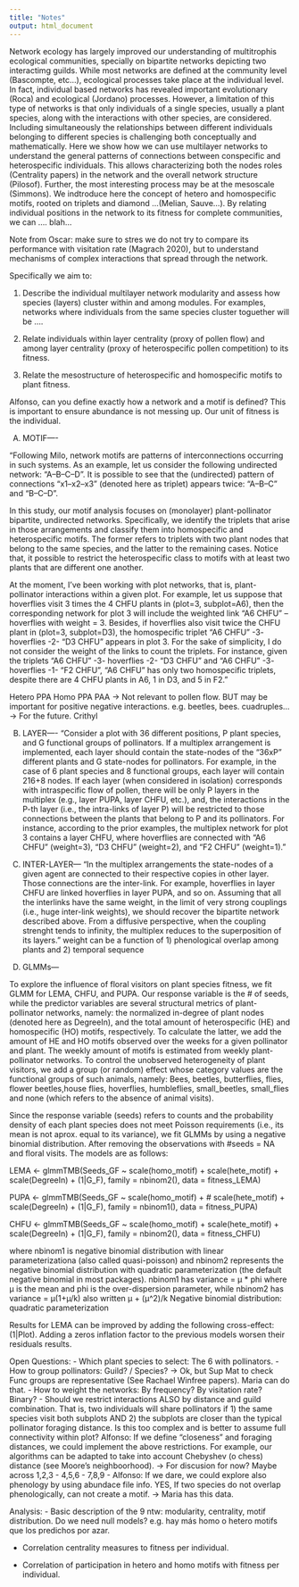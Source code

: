 ```yaml
---
title: "Notes"
output: html_document
---
```


Network ecology has largely improved our understanding of multitrophis ecological communities, specially on bipartite networks depicting two interactimg guilds. While most networks are defined at the community level (Bascompte, etc...), ecological processes take place at the individual level. In fact, individual based networks has revealed important evolutionary (Roca) and ecological (Jordano) processes. However, a limitation of this type of networks is that only individuals of a single species, usually a plant species, along with the interactions with other species, are considered. Including simultaneously the relationships between different individuals belonging to different species is challenging both conceptually and mathematically. Here we show how we can use multilayer networks to understand the general patterns of connections between conspecific and heterospecific individuals. This allows characterizing both the nodes roles (Centrality papers) in the network and the overall network structure (Pilosof). Further, the most interesting process may be at the mesoscale (Simmons). We indtroduce here the concept of hetero and homospecific motifs, rooted on triplets and diamond ...(Melian, Sauve...). By relating individual positions in the network to its fitness for complete communities, we can .... blah...

Note from Oscar: make sure to stres we do not try to compare its performance with visitation rate (Magrach 2020), but to understand mechanisms of complex interactions that spread through the network.

Specifically we aim to:

1) Describe the individual multilayer network modularity and assess how species (layers) cluster within and among modules. For examples, networks where individuals from  the same species cluster toguether will be .... 

2) Relate individuals within layer centrality (proxy of pollen flow) and among layer centrality (proxy of heterospecific pollen competition) to its fitness.

3) Relate the mesostructure of heterospecific and homospecific motifs to plant fitness. 

Alfonso, can you define exactly how a network and a motif is defined? This is important to ensure abundance is not messing up. Our unit of fitness is the individual.

A) MOTIF----

"Following Milo, network motifs are patterns of interconnections occurring in such systems. As an example, let us consider the following undirected network: “A--B--C--D”. It is possible to see that the (undirected) pattern of connections “x1--x2--x3” (denoted here as triplet) appears twice: “A--B--C” and “B--C--D".

In this study, our motif analysis focuses on (monolayer) plant-pollinator bipartite, undirected networks. Specifically, we identify the triplets that arise in those arrangements and classify them into homospecific and heterospecific motifs. The former refers to triplets with two plant nodes that belong to the same species, and the latter to the remaining cases. Notice that, it possible to restrict the heterospecific class to motifs with at least two plants that are different one another.

At the moment, I’ve been working with plot networks, that is, plant-pollinator interactions within a given plot. For example, let us suppose that hoverflies visit 3 times the 4 CHFU plants in (plot=3, subplot=A6), then the corresponding network for plot 3 will include the weighted link “A6 CHFU” -- hoverflies with weight = 3. Besides, if hoverflies also visit twice the CHFU plant in (plot=3, subplot=D3), the homospecific triplet “A6 CHFU” -3- hoverflies -2- “D3 CHFU” appears in plot 3. For the sake of simplicity, I do not consider the weight of the links to count the triplets. For instance, given the triplets “A6 CHFU” -3- hoverflies -2- “D3 CHFU” and “A6 CHFU” -3- hoverflies -1- “F2 CHFU”, “A6 CHFU” has only two homospecific triplets, despite there are 4 CHFU plants in A6, 1 in D3, and 5 in F2.”

Hetero PPA
Homo PPA
PAA -> Not relevant to pollen flow. BUT may be important for positive negative interactions. e.g. beetles, bees.
cuadruples... -> For the future.
Crithyl

B) LAYER----
"Consider a plot with 36 different positions, P plant species, and G functional groups of pollinators. If a multiplex arrangement is implemented, each layer should contain the state-nodes of the “36xP” different plants and G state-nodes for pollinators. For example, in the case of 6 plant species and 8 functional groups, each layer will contain 216+8 nodes. If each layer (when considered in isolation) corresponds with intraspecific flow of pollen, there will be only P layers in the multiplex (e.g., layer PUPA, layer CHFU, etc.), and, the interactions in the P-th layer (i.e., the intra-links of layer P) will be restricted to those connections between the plants that belong to P and its pollinators. For instance, according to the prior examples, the multiplex network for plot 3 contains a layer CHFU, where hoverflies are connected with “A6 CHFU” (weight=3), “D3 CHFU” (weight=2), and “F2 CHFU” (weight=1)."

C) INTER-LAYER---
"In the multiplex arrangements the state-nodes of a given agent are connected to their respective copies in other layer. Those connections are the inter-link. For example, hoverflies in layer CHFU are linked hoverflies in layer PUPA, and so on. Assuming that all the interlinks have the same weight, in the limit of very strong couplings (i.e., huge inter-link weights), we should recover the bipartite network described above. From a diffusive perspective, when the coupling strenght tends to infinity, the multiplex reduces to the superposition of its layers."
weight can be a function of 1) phenological overlap among plants and 2) temporal sequence

D) GLMMs---

To explore the influence of floral visitors on plant species fitness, we fit GLMM for LEMA, CHFU, and PUPA. Our response variable is the # of seeds, while the predictor variables are several structural metrics of plant-pollinator networks, namely: the normalized in-degree of plant nodes (denoted here as DegreeIn), and the total amount of heterospecific (HE) and homospecific (HO) motifs, respectively. To calculate the latter, we add the amount of HE and HO motifs observed over the weeks for a given pollinator and plant. The weekly amount of motifs is estimated from weekly plant-pollinator networks. To control the unobserved heterogeneity of plant visitors, we add a group (or random) effect whose category values are the functional groups of such animals, namely: Bees, beetles, butterflies, flies, flower beetles,house flies, hoverflies, humbleflies, small_beetles, small_flies and none (which refers to the absence of animal visits).

Since the response variable (seeds) refers to counts and the probability density of each plant species does not meet Poisson requirements (i.e., its mean is not aprox. equal to its variance), we fit GLMMs by using a negative binomial distribution. After removing the observations with #seeds = NA and floral visits. The models are as follows:

LEMA <- glmmTMB(Seeds_GF ~ scale(homo_motif) +
                        scale(hete_motif) + 
                        scale(DegreeIn) + 
                        (1|G_F),
                      family = nbinom2(), 
                      data = fitness_LEMA)

PUPA <- glmmTMB(Seeds_GF ~ scale(homo_motif) + 
                        # scale(hete_motif) + 
                        scale(DegreeIn) + 
                        (1|G_F),
                      family = nbinom1(),
                      data = fitness_PUPA)

CHFU <- glmmTMB(Seeds_GF ~ scale(homo_motif) + 
                        scale(hete_motif) + 
                        scale(DegreeIn) + 
                        (1|G_F),
                      family = nbinom2(),
                      data = fitness_CHFU)
                      
where nbinom1 is negative binomial distribution with linear parameterizationa (also called quasi-poisson) and nbinom2 represents the negative binomial distribution with quadratic parameterization (the default negative binomial in most packages). nbinom1 has variance = µ * phi where µ is the mean and phi is the over-dispersion parameter, while nbinom2 has variance = µ(1+µ/k)
 also written µ + (µ^2)/k Negative binomial distribution: quadratic parameterization
                      
Results for LEMA can be improved by adding the following cross-effect: (1|Plot). Adding a zeros inflation factor to the previous models worsen their residuals results. 





Open Questions:
- Which plant species to select: The 6 with pollinators.
- How to group pollinators: Guild? / Species? -> Ok, but Sup Mat to check Func groups are representative (See Rachael Winfree papers). Maria can do that.
- How to weight the networks: By frequency? By visitation rate? Binary?
- Should we restrict interactions ALSO by distance and guild combination. That is, two individuals will share pollinators if 1) the same species visit both subplots AND 2) the subplots are closer than the typical pollinator foraging distance. Is this too complex and is better to assume full connectivity within plot?
Alfonso: If we define "closeness" and foraging distances, we could implement the above restrictions. For example, our algorithms can be adapted to take into account Chebyshev (o chess) distance (see Moore's neighboorhood). -> For discusion for now? Maybe across 1,2,3 - 4,5,6 - 7,8,9
- Alfonso: If we dare, we could explore also phenology by using abundace file info. 
YES, If two species do not overlap phenologically, can not create a motif. -> Maria has this data.

Analysis: 
- Basic description of the 9 ntw: modularity, centrality, motif distribution. Do we need null models? e.g. hay más homo o hetero motifs que los predichos por azar.

- Correlation centrality measures to fitness per individual.

- Correlation of participation in hetero and homo motifs with fitness per individual.

















